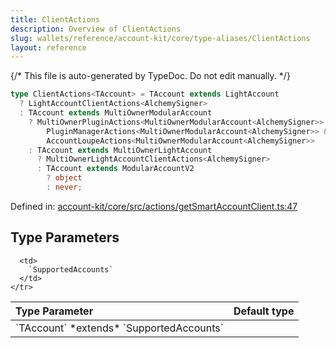 ```yaml
---
title: ClientActions
description: Overview of ClientActions
slug: wallets/reference/account-kit/core/type-aliases/ClientActions
layout: reference
---
```


{/* This file is auto-generated by TypeDoc. Do not edit manually. */}

```ts
type ClientActions<TAccount> = TAccount extends LightAccount
  ? LightAccountClientActions<AlchemySigner>
  : TAccount extends MultiOwnerModularAccount
    ? MultiOwnerPluginActions<MultiOwnerModularAccount<AlchemySigner>> &
        PluginManagerActions<MultiOwnerModularAccount<AlchemySigner>> &
        AccountLoupeActions<MultiOwnerModularAccount<AlchemySigner>>
    : TAccount extends MultiOwnerLightAccount
      ? MultiOwnerLightAccountClientActions<AlchemySigner>
      : TAccount extends ModularAccountV2
        ? object
        : never;
```

Defined in: [account-kit/core/src/actions/getSmartAccountClient.ts:47](https://github.com/alchemyplatform/aa-sdk/blob/0cc60e9f694c242d91befdaa2f26cdec3ee389c5/account-kit/core/src/actions/getSmartAccountClient.ts#L47)

## Type Parameters

<table>
  <thead>
    <tr>
      <th align="left">Type Parameter</th>
      <th align="left">Default type</th>
    </tr>
  </thead>

  <tbody>
    <tr>
      <td>
        `TAccount` *extends* `SupportedAccounts`
      </td>

      <td>
        `SupportedAccounts`
      </td>
    </tr>

  </tbody>
</table>
